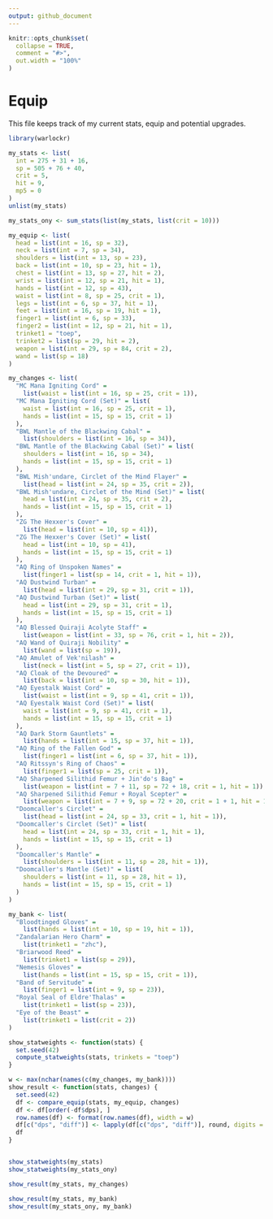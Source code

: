 ```yaml
---
output: github_document
---
```


```r
knitr::opts_chunk$set(
  collapse = TRUE,
  comment = "#>",
  out.width = "100%"
)
```

# Equip

This file keeps track of my current stats, equip and potential upgrades.

```r
library(warlockr)

my_stats <- list(
  int = 275 + 31 + 16,
  sp = 505 + 76 + 40,
  crit = 5,
  hit = 9,
  mp5 = 0
)
unlist(my_stats)

my_stats_ony <- sum_stats(list(my_stats, list(crit = 10)))

my_equip <- list(
  head = list(int = 16, sp = 32),
  neck = list(int = 7, sp = 34),
  shoulders = list(int = 13, sp = 23),
  back = list(int = 10, sp = 23, hit = 1),
  chest = list(int = 13, sp = 27, hit = 2),
  wrist = list(int = 12, sp = 21, hit = 1),
  hands = list(int = 12, sp = 43),
  waist = list(int = 8, sp = 25, crit = 1),
  legs = list(int = 6, sp = 37, hit = 1),
  feet = list(int = 16, sp = 19, hit = 1),
  finger1 = list(int = 6, sp = 33),
  finger2 = list(int = 12, sp = 21, hit = 1),
  trinket1 = "toep",
  trinket2 = list(sp = 29, hit = 2),
  weapon = list(int = 29, sp = 84, crit = 2),
  wand = list(sp = 18)
)

my_changes <- list(
  "MC Mana Igniting Cord" =
    list(waist = list(int = 16, sp = 25, crit = 1)),
  "MC Mana Igniting Cord (Set)" = list(
    waist = list(int = 16, sp = 25, crit = 1),
    hands = list(int = 15, sp = 15, crit = 1)
  ),
  "BWL Mantle of the Blackwing Cabal" =
    list(shoulders = list(int = 16, sp = 34)),
  "BWL Mantle of the Blackwing Cabal (Set)" = list(
    shoulders = list(int = 16, sp = 34),
    hands = list(int = 15, sp = 15, crit = 1)
  ),
  "BWL Mish'undare, Circlet of the Mind Flayer" =
    list(head = list(int = 24, sp = 35, crit = 2)),
  "BWL Mish'undare, Circlet of the Mind (Set)" = list(
    head = list(int = 24, sp = 35, crit = 2),
    hands = list(int = 15, sp = 15, crit = 1)
  ),
  "ZG The Hexxer's Cover" =
    list(head = list(int = 10, sp = 41)),
  "ZG The Hexxer's Cover (Set)" = list(
    head = list(int = 10, sp = 41),
    hands = list(int = 15, sp = 15, crit = 1)
  ),
  "AQ Ring of Unspoken Names" =
    list(finger1 = list(sp = 14, crit = 1, hit = 1)),
  "AQ Dustwind Turban" =
    list(head = list(int = 29, sp = 31, crit = 1)),
  "AQ Dustwind Turban (Set)" = list(
    head = list(int = 29, sp = 31, crit = 1),
    hands = list(int = 15, sp = 15, crit = 1)
  ),
  "AQ Blessed Quiraji Acolyte Staff" =
    list(weapon = list(int = 33, sp = 76, crit = 1, hit = 2)),
  "AQ Wand of Quiraji Nobility" =
    list(wand = list(sp = 19)),
  "AQ Amulet of Vek'nilash" =
    list(neck = list(int = 5, sp = 27, crit = 1)),
  "AQ Cloak of the Devoured" =
    list(back = list(int = 10, sp = 30, hit = 1)),
  "AQ Eyestalk Waist Cord" =
    list(waist = list(int = 9, sp = 41, crit = 1)),
  "AQ Eyestalk Waist Cord (Set)" = list(
    waist = list(int = 9, sp = 41, crit = 1),
    hands = list(int = 15, sp = 15, crit = 1)
  ),
  "AQ Dark Storm Gauntlets" =
    list(hands = list(int = 15, sp = 37, hit = 1)),
  "AQ Ring of the Fallen God" =
    list(finger1 = list(int = 6, sp = 37, hit = 1)),
  "AQ Ritssyn's Ring of Chaos" =
    list(finger1 = list(sp = 25, crit = 1)),
  "AQ Sharpened Silithid Femur + Jin'do's Bag" =
    list(weapon = list(int = 7 + 11, sp = 72 + 18, crit = 1, hit = 1)),
  "AQ Sharpened Silithid Femur + Royal Scepter" =
    list(weapon = list(int = 7 + 9, sp = 72 + 20, crit = 1 + 1, hit = 1)),
  "Doomcaller's Circlet" =
    list(head = list(int = 24, sp = 33, crit = 1, hit = 1)),
  "Doomcaller's Circlet (Set)" = list(
    head = list(int = 24, sp = 33, crit = 1, hit = 1),
    hands = list(int = 15, sp = 15, crit = 1)
  ),
  "Doomcaller's Mantle" =
    list(shoulders = list(int = 11, sp = 28, hit = 1)),
  "Doomcaller's Mantle (Set)" = list(
    shoulders = list(int = 11, sp = 28, hit = 1),
    hands = list(int = 15, sp = 15, crit = 1)
  )
)

my_bank <- list(
  "Bloodtinged Gloves" =
    list(hands = list(int = 10, sp = 19, hit = 1)),
  "Zandalarian Hero Charm" =
    list(trinket1 = "zhc"),
  "Briarwood Reed" =
    list(trinket1 = list(sp = 29)),
  "Nemesis Gloves" =
    list(hands = list(int = 15, sp = 15, crit = 1)),
  "Band of Servitude" =
    list(finger1 = list(int = 9, sp = 23)),
  "Royal Seal of Eldre'Thalas" =
    list(trinket1 = list(sp = 23)),
  "Eye of the Beast" =
    list(trinket1 = list(crit = 2))
)

show_statweights <- function(stats) {
  set.seed(42)
  compute_statweights(stats, trinkets = "toep")
}

w <- max(nchar(names(c(my_changes, my_bank))))
show_result <- function(stats, changes) {
  set.seed(42)
  df <- compare_equip(stats, my_equip, changes)
  df <- df[order(-df$dps), ]
  row.names(df) <- format(row.names(df), width = w)
  df[c("dps", "diff")] <- lapply(df[c("dps", "diff")], round, digits = 2)
  df
}


show_statweights(my_stats)
show_statweights(my_stats_ony)

show_result(my_stats, my_changes)

show_result(my_stats, my_bank)
show_result(my_stats_ony, my_bank)
```

